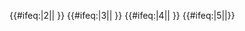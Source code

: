 {{#ifeq:{{{exclude}}}|2||{{NYCS time 2|2|icon=rushonly|text=僅繁忙時段停站|time={{{time|}}}}} {{NYCS br|time={{{time|}}}}}}} {{#ifeq:{{{exclude}}}|3||{{NYCS time 2|3|icon=weekdaysonly|text=僅平日停站|time={{{time|}}}}} {{NYCS br|time={{{time|}}}}}}} {{#ifeq:{{{exclude}}}|4||{{NYCS time 2|4|icon=weekendsonly|text=僅週末停站|time={{{time|}}}}} {{NYCS br|time={{{time|}}}}}}} {{#ifeq:{{{exclude}}}|5||{{NYCS time 2|5|icon=rushonly|text=僅繁忙時段停站|time={{{time|}}}}}}}